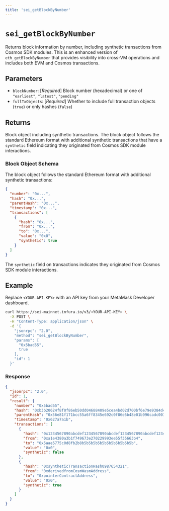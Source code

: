 ```yaml
---
title: 'sei_getBlockByNumber'
---
```



# `sei_getBlockByNumber`

Returns block information by number, including synthetic transactions from Cosmos SDK modules. This is an enhanced version of `eth_getBlockByNumber` that provides visibility into cross-VM operations and includes both EVM and Cosmos transactions. <CreditCost network="evm" method="sei_getBlockByNumber" />

## Parameters

- `blockNumber`: [_Required_] Block number (hexadecimal) or one of `"earliest"`, `"latest"`, `"pending"`
- `fullTxObjects`: [_Required_] Whether to include full transaction objects (`true`) or only hashes (`false`)

## Returns

Block object including synthetic transactions. The block object follows the standard Ethereum format with additional synthetic transactions that have a `synthetic` field indicating they originated from Cosmos SDK module interactions.

### Block Object Schema

The block object follows the standard Ethereum format with additional synthetic transactions:

```json
{
  "number": "0x...",
  "hash": "0x...",
  "parentHash": "0x...",
  "timestamp": "0x...",
  "transactions": [
    {
      "hash": "0x...",
      "from": "0x...",
      "to": "0x...",
      "value": "0x0",
      "synthetic": true
    }
  ]
}
```

The `synthetic` field on transactions indicates they originated from Cosmos SDK module interactions.

## Example

Replace `<YOUR-API-KEY>` with an API key from your MetaMask Developer dashboard.

<Tabs>
  <TabItem value="curl">

```bash
curl https://sei-mainnet.infura.io/v3/<YOUR-API-KEY> \
  -X POST \
  -H "Content-Type: application/json" \
  -d '{
    "jsonrpc": "2.0",
    "method": "sei_getBlockByNumber",
    "params": [
      "0x5bad55",
      true
    ],
    "id": 1
  }'
```

  </TabItem>
</Tabs>

### Response

```json
{
  "jsonrpc": "2.0",
  "id": 1,
  "result": {
    "number": "0x5bad55",
    "hash": "0xb3b20624f8f0f86eb50dd04688409e5cea4bd02d700bf6e79e9384d47d6a5a35",
    "parentHash": "0x56e81f171bcc55a6ff8345e692c0f86e5b48e01b996cadc001622fb5e363b421",
    "timestamp": "0x627a7a1b",
    "transactions": [
      {
        "hash": "0x1234567890abcdef1234567890abcdef1234567890abcdef1234567890abcdef",
        "from": "0xa1e4380a3b1f749673e270229993ee55f35663b4",
        "to": "0x5aae5775c0d8fb2b8b5b5b5b5b5b5b5b5b5b5b5b",
        "value": "0x0",
        "synthetic": false
      },
      {
        "hash": "0xsyntheticTransactionHash0987654321",
        "from": "0xderivedfromCosmWasmAddress",
        "to": "0xpointerContractAddress",
        "value": "0x0",
        "synthetic": true
      }
    ]
  }
}
```
